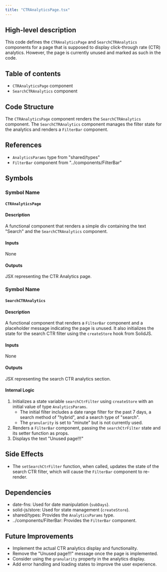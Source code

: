 ```yaml
---
title: "CTRAnalyticsPage.tsx"
---
```


## High-level description
This code defines the `CTRAnalyticsPage` and `SearchCTRAnalytics` components for a page that is supposed to display click-through rate (CTR) analytics. However, the page is currently unused and marked as such in the code.

## Table of contents
- `CTRAnalyticsPage` component
- `SearchCTRAnalytics` component

## Code Structure
The `CTRAnalyticsPage` component renders the `SearchCTRAnalytics` component. The `SearchCTRAnalytics` component manages the filter state for the analytics and renders a `FilterBar` component.

## References
- `AnalyticsParams` type from "shared/types"
- `FilterBar` component from "../components/FilterBar"

## Symbols

### Symbol Name
#### `CTRAnalyticsPage`
#### Description
A functional component that renders a simple div containing the text "Search" and the `SearchCTRAnalytics` component.
#### Inputs
None
#### Outputs
JSX representing the CTR Analytics page.

### Symbol Name
#### `SearchCTRAnalytics`
#### Description
A functional component that renders a `FilterBar` component and a placeholder message indicating the page is unused. It also initializes the state for the search CTR filter using the `createStore` hook from SolidJS.
#### Inputs
None
#### Outputs
JSX representing the search CTR analytics section.
#### Internal Logic
1. Initializes a state variable `searchCtrFilter` using `createStore` with an initial value of type `AnalyticsParams`.
    - The initial filter includes a date range filter for the past 7 days, a search method of "hybrid", and a search type of "search".
    - The `granularity` is set to "minute" but is not currently used.
2. Renders a `FilterBar` component, passing the `searchCtrFilter` state and its setter function as props.
3. Displays the text "Unused page!!!"

## Side Effects
- The `setSearchCtrFilter` function, when called, updates the state of the search CTR filter, which will cause the `FilterBar` component to re-render.

## Dependencies
- date-fns: Used for date manipulation (`subDays`).
- solid-js/store: Used for state management (`createStore`).
- shared/types: Provides the `AnalyticsParams` type.
- ../components/FilterBar: Provides the `FilterBar` component.

## Future Improvements
- Implement the actual CTR analytics display and functionality.
- Remove the "Unused page!!!" message once the page is implemented.
- Consider using the `granularity` property in the analytics display.
- Add error handling and loading states to improve the user experience. 
